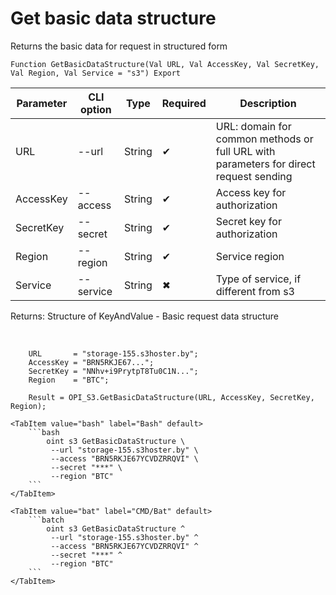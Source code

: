 ﻿---
sidebar_position: 1
---


# Get basic data structure
 Returns the basic data for request in structured form



`Function GetBasicDataStructure(Val URL, Val AccessKey, Val SecretKey, Val Region, Val Service = "s3") Export`

  | Parameter | CLI option | Type | Required | Description |
  |-|-|-|-|-|
  | URL | --url | String | &#x2714; | URL: domain for common methods or full URL with parameters for direct request sending |
  | AccessKey | --access | String | &#x2714; | Access key for authorization |
  | SecretKey | --secret | String | &#x2714; | Secret key for authorization |
  | Region | --region | String | &#x2714; | Service region |
  | Service | --service | String | &#x2716; | Type of service, if different from s3 |

  
  Returns:  Structure of KeyAndValue - Basic request data structure

<br/>




```bsl title="1C:Enterprise/OneScript code example"
    URL       = "storage-155.s3hoster.by";
    AccessKey = "BRN5RKJE67...";
    SecretKey = "NNhv+i9PrytpT8Tu0C1N...";
    Region    = "BTC";

    Result = OPI_S3.GetBasicDataStructure(URL, AccessKey, SecretKey, Region);
```
 

 <Tabs>
  
    <TabItem value="bash" label="Bash" default>
        ```bash
            oint s3 GetBasicDataStructure \
             --url "storage-155.s3hoster.by" \
             --access "BRN5RKJE67YCVDZRRQVI" \
             --secret "***" \
             --region "BTC"
        ```
    </TabItem>
  
    <TabItem value="bat" label="CMD/Bat" default>
        ```batch
            oint s3 GetBasicDataStructure ^
             --url "storage-155.s3hoster.by" ^
             --access "BRN5RKJE67YCVDZRRQVI" ^
             --secret "***" ^
             --region "BTC"
        ```
    </TabItem>
</Tabs>



